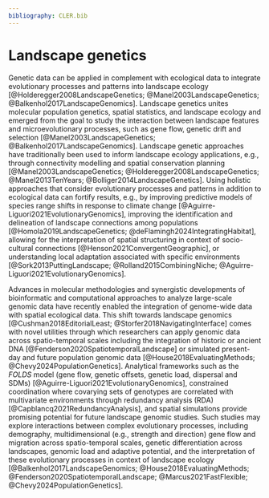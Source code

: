 ```yaml
---
bibliography: CLER.bib
---
```


<!-- Person responsible: de Flamingh -->

# Landscape genetics {#sec-genetics}

Genetic data can be applied in complement with ecological data to integrate evolutionary processes and patterns into landscape ecology [@Holderegger2008LandscapeGenetics; @Manel2003LandscapeGenetics; @Balkenhol2017LandscapeGenomics].
Landscape genetics unites molecular population genetics, spatial statistics, and landscape ecology and emerged from the goal to study the interaction between landscape features and microevolutionary processes, such as gene flow, genetic drift and selection [@Manel2003LandscapeGenetics; @Balkenhol2017LandscapeGenomics].
Landscape genetic approaches have traditionally been used to inform landscape ecology applications, e.g., through connectivity modelling and spatial conservation planning [@Manel2003LandscapeGenetics; @Holderegger2008LandscapeGenetics; @Manel2013TenYears; @Bolliger2014LandscapeGenetics].
Using holistic approaches that consider evolutionary processes and patterns in addition to ecological data can fortify results, e.g., by improving predictive models of species range shifts in response to climate change [@Aguirre-Liguori2021EvolutionaryGenomics], improving the identification and delineation of landscape connections among populations [@Homola2019LandscapeGenetics; @deFlamingh2024IntegratingHabitat], allowing for the interpretation of spatial structuring in context of socio-cultural connections [@Henson2021ConvergentGeographic], or understanding local adaptation associated with specific environments [@Sork2013PuttingLandscape; @Rolland2015CombiningNiche; @Aguirre-Liguori2021EvolutionaryGenomics].

Advances in molecular methodologies and synergistic developments of bioinformatic and computational approaches to analyze large-scale genomic data have recently enabled the integration of genome-wide data with spatial ecological data.
This shift towards landscape genomics [@Cushman2018EditorialLeast; @Storfer2018NavigatingInterface] comes with novel utilities through which researchers can apply genomic data across spatio-temporal scales including the integration of historic or ancient DNA [@Fenderson2020SpatiotemporalLandscape] or simulated present-day and future population genomic data [@House2018EvaluatingMethods; @Chevy2024PopulationGenetics].
Analytical frameworks such as the *FOLDS* model (gene flow, genetic offsets, genetic load, dispersal and SDMs) [@Aguirre-Liguori2021EvolutionaryGenomics], constrained coordination where covarying sets of genotypes are correlated with multivariate environments through redundancy analysis (RDA) [@Capblancq2021RedundancyAnalysis], and spatial simulations provide promising potential for future landscape genomic studies.
Such studies may explore interactions between complex evolutionary processes, including demography, multidimensional (e.g., strength and direction) gene flow and migration across spatio-temporal scales, genetic differentiation across landscapes, genomic load and adaptive potential, and the interpretation of these evolutionary processes in context of landscape ecology [@Balkenhol2017LandscapeGenomics; @House2018EvaluatingMethods; @Fenderson2020SpatiotemporalLandscape; @Marcus2021FastFlexible; @Chevy2024PopulationGenetics].

<!--
Given the importance of connectivity, all previously discussed connectivity software are also relevant for landscape genetics.
Additionally, popular software for landscape genetics includes the R packages *graph4lg* [@Savary2021Graph4lgPackage], *landgenreport* [@Gruber2015LandgenreportNew], *adegenet* [@Jombart2008AdegenetPackage], or *ape* [@Paradis2019Ape50], among others.
Furthermore, a series of Python scripts have been developed for use in landscape genetics studies [@Etherington2011PythonBased], or GIS-based toolboxes written in Python exist that provide landscape genetics functionality [e.g., @Brown2017SDMtoolbox20].
-->
